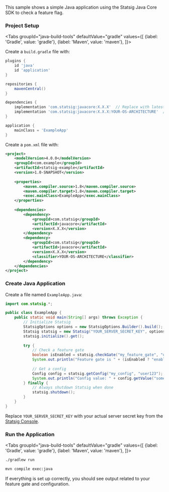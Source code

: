 This sample shows a simple Java application using the Statsig Java Core SDK to check a feature flag.


### Project Setup

<Tabs
  groupId="java-build-tools"
  defaultValue="gradle"
  values={[
    {label: 'Gradle', value: 'gradle'},
    {label: 'Maven', value: 'maven'},
  ]}>
  <TabItem value="gradle">

Create a `build.gradle` file with:

```groovy
plugins {
    id 'java'
    id 'application'
}

repositories {
    mavenCentral()
}

dependencies {
    implementation 'com.statsig:javacore:X.X.X'  // Replace with latest version
    implementation 'com.statsig:javacore:X.X.X:YOUR-OS-ARCHITECTURE'  // Replace with your OS/architecture
}

application {
    mainClass = 'ExampleApp'
}
```

  </TabItem>
  <TabItem value="maven">

Create a `pom.xml` file with:

```xml
<project>
    <modelVersion>4.0.0</modelVersion>
    <groupId>com.example</groupId>
    <artifactId>statsig-example</artifactId>
    <version>1.0-SNAPSHOT</version>
    
    <properties>
        <maven.compiler.source>1.8</maven.compiler.source>
        <maven.compiler.target>1.8</maven.compiler.target>
        <exec.mainClass>ExampleApp</exec.mainClass>
    </properties>
    
    <dependencies>
        <dependency>
            <groupId>com.statsig</groupId>
            <artifactId>javacore</artifactId>
            <version>X.X.X</version>
        </dependency>
        <dependency>
            <groupId>com.statsig</groupId>
            <artifactId>javacore</artifactId>
            <version>X.X.X</version>
            <classifier>YOUR-OS-ARCHITECTURE</classifier>
        </dependency>
    </dependencies>
</project>
```

  </TabItem>
</Tabs>

### Create Java Application

Create a file named `ExampleApp.java`:

```java
import com.statsig.*;

public class ExampleApp {
    public static void main(String[] args) throws Exception {
        // Initialize Statsig
        StatsigOptions options = new StatsigOptions.Builder().build();
        Statsig statsig = new Statsig("YOUR_SERVER_SECRET_KEY", options);
        statsig.initialize().get();
        
        try {
            // Check a feature gate
            boolean isEnabled = statsig.checkGate("my_feature_gate", "user123");
            System.out.println("Feature gate is " + (isEnabled ? "enabled" : "disabled"));
            
            // Get a config
            Config config = statsig.getConfig("my_config", "user123");
            System.out.println("Config value: " + config.getValue("some_parameter", "default_value"));
        } finally {
            // Always shutdown Statsig when done
            statsig.shutdown();
        }
    }
}
```

Replace `YOUR_SERVER_SECRET_KEY` with your actual server secret key from the [Statsig Console](https://console.statsig.com/api_keys).

### Run the Application

<Tabs
  groupId="java-build-tools"
  defaultValue="gradle"
  values={[
    {label: 'Gradle', value: 'gradle'},
    {label: 'Maven', value: 'maven'},
  ]}>
  <TabItem value="gradle">

```bash
./gradlew run
```

  </TabItem>
  <TabItem value="maven">

```bash
mvn compile exec:java
```

  </TabItem>
</Tabs>

If everything is set up correctly, you should see output related to your feature gate and configuration.
